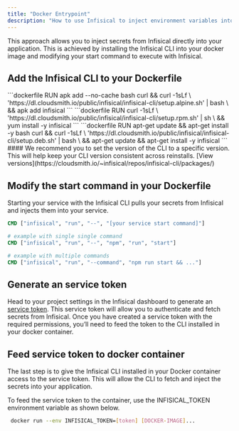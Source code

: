 ```yaml
---
title: "Docker Entrypoint"
description: "How to use Infisical to inject environment variables into a Docker container."
---
```


This approach allows you to inject secrets from Infisical directly into your application.
This is achieved by installing the Infisical CLI into your docker image and modifying your start command to execute with Infisical.

## Add the Infisical CLI to your Dockerfile

<Tabs>
	 <Tab title="Alpine">
		```dockerfile
    	RUN apk add --no-cache bash curl && curl -1sLf \
      'https://dl.cloudsmith.io/public/infisical/infisical-cli/setup.alpine.sh' | bash \
      && apk add infisical
    	```

   </Tab>
	 <Tab title="RedHat/CentOs/Amazon-linux">
		```dockerfile
    RUN curl -1sLf \
    'https://dl.cloudsmith.io/public/infisical/infisical-cli/setup.rpm.sh' | sh \ 
    && yum install -y infisical
		```
   </Tab>
	 <Tab title="Debian/Ubuntu">
		```dockerfile
    RUN apt-get update && apt-get install -y bash curl && curl -1sLf \
      'https://dl.cloudsmith.io/public/infisical/infisical-cli/setup.deb.sh' | bash \
      && apt-get update && apt-get install -y infisical
		```
   </Tab>
</Tabs>
####
<Tip>
  We recommend you to set the version of the CLI to a specific version. This will help keep your CLI version consistent across reinstalls. [View versions](https://cloudsmith.io/~infisical/repos/infisical-cli/packages/)
</Tip>

## Modify the start command in your Dockerfile

Starting your service with the Infisical CLI pulls your secrets from Infisical and injects them into your service.

```dockerfile
CMD ["infisical", "run", "--", "[your service start command]"]

# example with single single command
CMD ["infisical", "run", "--", "npm", "run", "start"]

# example with multiple commands
CMD ["infisical", "run", "--command", "npm run start && ..."]
```

## Generate an service token

Head to your project settings in the Infisical dashboard to generate an [service token](/documentation/platform/token). 
This service token will allow you to authenticate and fetch secrets from Infisical. 
Once you have created a service token with the required permissions, you’ll need to feed the token to the CLI installed in your docker container.

## Feed service token to docker container
The last step is to give the Infisical CLI installed in your Docker container access to the service token. This will allow the CLI to fetch and inject the secrets into your application.

To feed the service token to the container, use the INFISICAL_TOKEN environment variable as shown below.

```bash
 docker run --env INFISICAL_TOKEN=[token] [DOCKER-IMAGE]...
```
